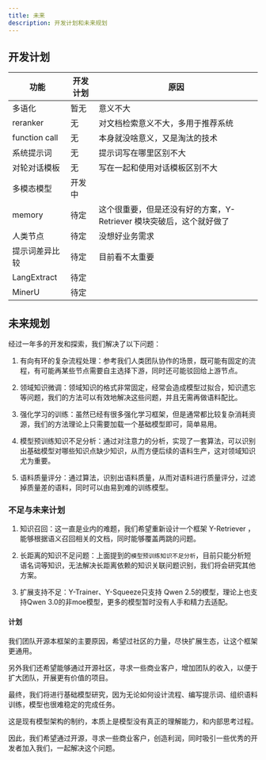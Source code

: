 ```yaml
---
title: 未来
description: 开发计划和未来规划
---
```

## 开发计划
| 功能                 | 开发计划 | 原因 |
|----------------------|----------|------|
| 多语化               | 暂无     |  意义不大 |
| reranker             | 无       | 对文档检索意义不大，多用于推荐系统 |
| function call        | 无       | 本身就没啥意义，又是淘汰的技术 |
| 系统提示词           | 无       | 提示词写在哪里区别不大 |
| 对轮对话模板           | 无       | 写在一起和使用对话模板区别不大|
| 多模态模型           | 开发中   |      |
| memory               | 待定     | 这个很重要，但是还没有好的方案，Y-Retriever 模块突破后，这个就好做了|
| 人类节点               | 待定     | 没想好业务需求 |
| 提示词差异比较               | 待定     | 目前看不太重要 |
| LangExtract          | 待定   |      |
| MinerU          | 待定   |      |

## 未来规划
经过一年多的开发和探索，我们解决了以下问题：

1. 有向有环的复杂流程处理：参考我们人类团队协作的场景，既可能有固定的流程，有可能再某些节点需要自主选择下游，同时还可能驳回给上游节点。

2. 领域知识微调：领域知识的格式非常固定，经常会造成模型过拟合，知识遗忘等问题，我们的方法可以有效地解决这些问题，并且无需再做语料配比。

3. 强化学习的训练：虽然已经有很多强化学习框架，但是通常都比较复杂消耗资源，我们的方法理论上只需要加载一个基础模型即可，简单易用。

4. 模型预训练知识不足分析：通过对注意力的分析，实现了一套算法，可以识别出基础模型对哪些知识点缺少知识，从而方便后续的语料生产，这对领域知识尤为重要。

5. 语料质量评分：通过算法，识别出语料质量，从而对语料进行质量评分，过滤掉质量差的语料，同时可以由易到难的训练模型。

### 不足与未来计划

1. 知识召回：这一直是业内的难题，我们希望重新设计一个框架 Y-Retriever ，能够根据语义召回相关的文档，同时能够覆盖两跳的问题。

2. 长距离的知识不足问题：上面提到的`模型预训练知识不足分析`，目前只能分析短语名词等知识，无法解决长距离依赖的知识关联问题识别，我们将会研究其他方案。

3. 扩展支持不足：Y-Trainer、Y-Squeeze只支持 Qwen 2.5的模型，理论上也支持Qwen 3.0的非moe模型，更多的模型暂时没有人手和精力去适配。

#### 计划

我们团队开源本框架的主要原因，希望过社区的力量，尽快扩展生态，让这个框架更通用。

另外我们还希望能够通过开源社区，寻求一些商业客户，增加团队的收入，以便于扩大团队，开展更有价值的项目。

最终，我们将进行基础模型研究，因为无论如何设计流程、编写提示词、组织语料训练，模型也很难稳定的完成任务。

这是现有模型架构的制约，本质上是模型没有真正的理解能力，和内部思考过程。

因此，我们希望通过开源，寻求一些商业客户，创造利润，同时吸引一些优秀的开发者加入我们，一起解决这个问题。